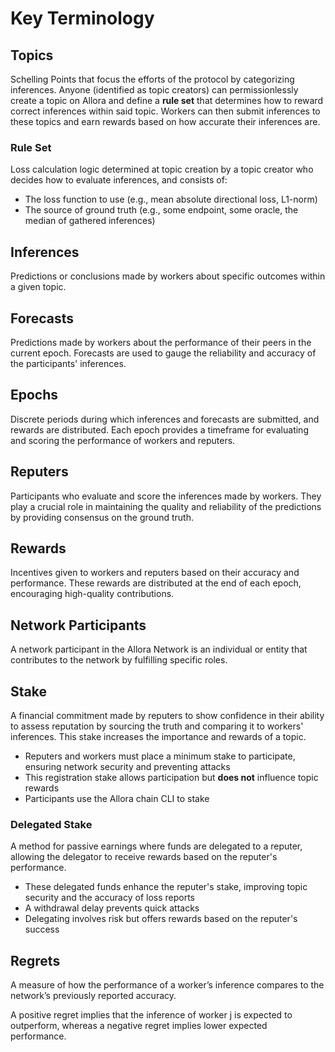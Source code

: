 # Key Terminology

## Topics

Schelling Points that focus the efforts of the protocol by categorizing inferences. Anyone (identified as topic creators) can permissionlessly create a topic on Allora and define a **rule set** that determines how to reward correct inferences within said topic. 
Workers can then submit inferences to these topics and earn rewards based on how accurate their inferences are.

### Rule Set

Loss calculation logic determined at topic creation by a topic creator who decides how to evaluate inferences, and consists of:

- The loss function to use (e.g., mean absolute directional loss, L1-norm)
- The source of ground truth (e.g., some endpoint, some oracle, the median of gathered inferences)

## Inferences

Predictions or conclusions made by workers about specific outcomes within a given topic. 

## Forecasts

Predictions made by workers about the performance of their peers in the current epoch. Forecasts are used to gauge the reliability and accuracy of the participants' inferences.

## Epochs

Discrete periods during which inferences and forecasts are submitted, and rewards are distributed. Each epoch provides a timeframe for evaluating and scoring the performance of workers and reputers.

## Reputers

Participants who evaluate and score the inferences made by workers. They play a crucial role in maintaining the quality and reliability of the predictions by providing consensus on the ground truth.

## Rewards

Incentives given to workers and reputers based on their accuracy and performance. These rewards are distributed at the end of each epoch, encouraging high-quality contributions.

## Network Participants

A network participant in the Allora Network is an individual or entity that contributes to the network by fulfilling specific roles.

## Stake

A financial commitment made by reputers to show confidence in their ability to assess reputation by sourcing the truth and comparing it to workers' inferences. 
This stake increases the importance and rewards of a topic. 

- Reputers and workers must place a minimum stake to participate, ensuring network security and preventing attacks 
- This registration stake allows participation but **does not** influence topic rewards
- Participants use the Allora chain CLI to stake

### Delegated Stake

A method for passive earnings where funds are delegated to a reputer, allowing the delegator to receive rewards based on the reputer's performance. 
- These delegated funds enhance the reputer's stake, improving topic security and the accuracy of loss reports
- A withdrawal delay prevents quick attacks
- Delegating involves risk but offers rewards based on the reputer's success

## Regrets

A measure of how the performance of a worker’s inference compares to the network’s previously reported accuracy.

A positive regret implies that the inference of worker j is expected to outperform, whereas a negative regret implies lower expected performance.